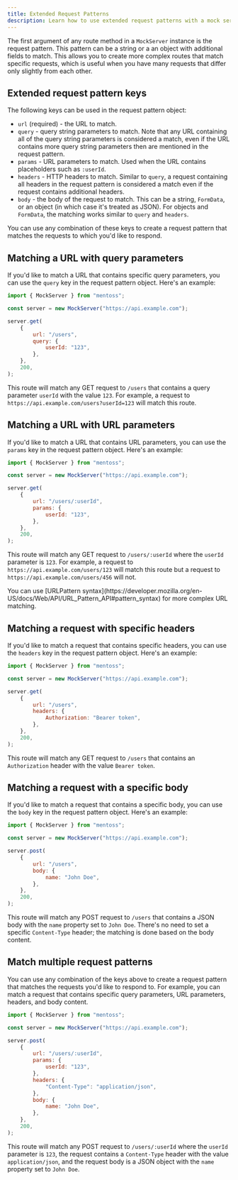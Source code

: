 ```yaml
---
title: Extended Request Patterns
description: Learn how to use extended request patterns with a mock server
---
```



The first argument of any route method in a `MockServer` instance is the request pattern. This pattern can be a string or a an object with additional fields to match. This allows you to create more complex routes that match specific requests, which is useful when you have many requests that differ only slightly from each other.

## Extended request pattern keys

The following keys can be used in the request pattern object:

-   `url` (required) - the URL to match.
-   `query` - query string parameters to match. Note that any URL containing all of the query string parameters is considered a match, even if the URL contains more query string parameters then are mentioned in the request pattern.
-   `params` - URL parameters to match. Used when the URL contains placeholders such as `:userId`.
-   `headers` - HTTP headers to match. Similar to `query`, a request containing all headers in the request pattern is considered a match even if the request contains additional headers.
-   `body` - the body of the request to match. This can be a string, `FormData`, or an object (in which case it's treated as JSON). For objects and `FormData`, the matching works similar to `query` and `headers`.

You can use any combination of these keys to create a request pattern that matches the requests to which you'd like to respond.

## Matching a URL with query parameters

If you'd like to match a URL that contains specific query parameters, you can use the `query` key in the request pattern object. Here's an example:

```js
import { MockServer } from "mentoss";

const server = new MockServer("https://api.example.com");

server.get(
	{
		url: "/users",
		query: {
			userId: "123",
		},
	},
	200,
);
```

This route will match any GET request to `/users` that contains a query parameter `userId` with the value `123`. For example, a request to `https://api.example.com/users?userId=123` will match this route.

## Matching a URL with URL parameters

If you'd like to match a URL that contains URL parameters, you can use the `params` key in the request pattern object. Here's an example:

```js
import { MockServer } from "mentoss";

const server = new MockServer("https://api.example.com");

server.get(
	{
		url: "/users/:userId",
		params: {
			userId: "123",
		},
	},
	200,
);
```

This route will match any GET request to `/users/:userId` where the `userId` parameter is `123`. For example, a request to `https://api.example.com/users/123` will match this route but a request to `https://api.example.com/users/456` will not.

<Aside type="tip">
You can use [URLPattern syntax](https://developer.mozilla.org/en-US/docs/Web/API/URL_Pattern_API#pattern_syntax) for more complex URL matching.
</Aside>

## Matching a request with specific headers

If you'd like to match a request that contains specific headers, you can use the `headers` key in the request pattern object. Here's an example:

```js
import { MockServer } from "mentoss";

const server = new MockServer("https://api.example.com");

server.get(
	{
		url: "/users",
		headers: {
			Authorization: "Bearer token",
		},
	},
	200,
);
```

This route will match any GET request to `/users` that contains an `Authorization` header with the value `Bearer token`.

## Matching a request with a specific body

If you'd like to match a request that contains a specific body, you can use the `body` key in the request pattern object. Here's an example:

```js
import { MockServer } from "mentoss";

const server = new MockServer("https://api.example.com");

server.post(
	{
		url: "/users",
		body: {
			name: "John Doe",
		},
	},
	200,
);
```

This route will match any POST request to `/users` that contains a JSON body with the `name` property set to `John Doe`. There's no need to set a specific `Content-Type` header; the matching is done based on the body content.

## Match multiple request patterns

You can use any combination of the keys above to create a request pattern that matches the requests you'd like to respond to. For example, you can match a request that contains specific query parameters, URL parameters, headers, and body content.

```js
import { MockServer } from "mentoss";

const server = new MockServer("https://api.example.com");

server.post(
	{
		url: "/users/:userId",
		params: {
			userId: "123",
		},
		headers: {
			"Content-Type": "application/json",
		},
		body: {
			name: "John Doe",
		},
	},
	200,
);
```

This route will match any POST request to `/users/:userId` where the `userId` parameter is `123`, the request contains a `Content-Type` header with the value `application/json`, and the request body is a JSON object with the `name` property set to `John Doe`.

